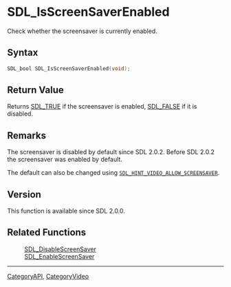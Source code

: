 = SDL_IsScreenSaverEnabled =

Check whether the screensaver is currently enabled.

== Syntax ==

<syntaxhighlight lang='c'>
SDL_bool SDL_IsScreenSaverEnabled(void);
</syntaxhighlight>

== Return Value ==

Returns [[SDL_TRUE]] if the screensaver is enabled, [[SDL_FALSE]] if it is
disabled.

== Remarks ==

The screensaver is disabled by default since SDL 2.0.2. Before SDL 2.0.2
the screensaver was enabled by default.

The default can also be changed using
<code>[[SDL_HINT_VIDEO_ALLOW_SCREENSAVER]]</code>.

== Version ==

This function is available since SDL 2.0.0.

== Related Functions ==

:[[SDL_DisableScreenSaver]]
:[[SDL_EnableScreenSaver]]

----
[[CategoryAPI]], [[CategoryVideo]]


